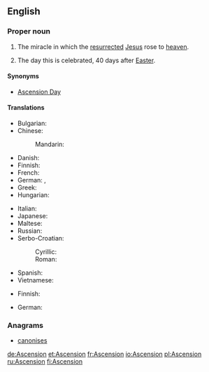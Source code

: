 {{also|ascension|ascensión|Ascensión}}
==English==

===Proper noun===
{{en-proper noun}}

# {{Christianity}} The miracle in which the [[resurrected]] [[Jesus]] rose to [[heaven]].
# The day this is celebrated, 40 days after [[Easter]].

====Synonyms====
* {{sense|day}} [[Ascension Day]]

====Translations====
{{trans-top|Jesus' rise to heaven}}
* Bulgarian: {{t|bg|Възнесение|sc=Cyrl}}
* Chinese:
*: Mandarin: {{t|cmn|升天|tr=shēngtiān|sc=Hani}}
* Danish: {{t|da|himmelfart|c}}
* Finnish: {{t-|fi|taivaaseenastuminen}}
* French: {{t+|fr|Ascension|f}}
* German: {{t+|de|Christi Himmelfahrt|f}}, {{t+|de|Himmelfahrt|f}}
* Greek: {{t|el|Ανάληψη|f|tr=Análipsi|sc=Grek}}
* Hungarian: {{t|hu|mennybemenetel}}
{{trans-mid}}
* Italian: {{t-|it|Ascensione|f}}
* Japanese: {{t|ja|昇天|f|tr={{l|ja|しょうてん|sc=Jpan}}, [[shōten]]|s=Jpan}}
* Maltese: {{t-|mt|Lapsi|xs=Maltese}}
* Russian: {{t|ru|вознесение|n|tr=voznesénije|sc=Cyrl}}
* Serbo-Croatian:
*: Cyrillic: {{t|sh|Вазнесењ|n|sc=Cyrl}}
*: Roman: {{t|sh|Vaznesenj|n}}
* Spanish: {{t-|es|Ascensión|f}}
* Vietnamese: {{t|vi|Thăng thiên}}
{{trans-bottom}}

{{trans-top|day celebrated}}
* Finnish: {{t+|fi|helatorstai}}
{{trans-mid}}
* German: {{t+|de|Himmelfahrt|f}}
{{trans-bottom}}

===Anagrams===
* [[canonises#English|canonises]]

[[de:Ascension]]
[[et:Ascension]]
[[fr:Ascension]]
[[io:Ascension]]
[[pl:Ascension]]
[[ru:Ascension]]
[[fi:Ascension]]